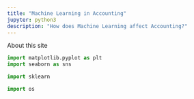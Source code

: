 ```yaml
---
title: "Machine Learning in Accounting"
jupyter: python3
description: "How does Machine Learning affect Accounting?"
---
```


About this site

```python
import matplotlib.pyplot as plt 
import seaborn as sns

import sklearn
```

```python
import os
```

